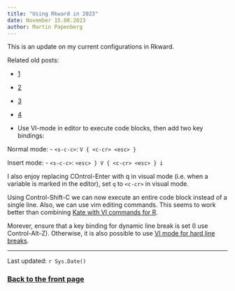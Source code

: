 ```yaml
---
title: "Using Rkward in 2023"
date: November 15.08.2023
author: Martin Papenberg
---
```


This is an update on my current configurations in Rkward.

Related old posts:

- [1](https://m-py.github.io/stuff/35_rsyntax.html)
- [2](https://m-py.github.io/stuff/34_ctags-2.html)
- [3](https://m-py.github.io/stuff/36-kate_ds.html)
- [4](https://m-py.github.io/stuff/07_SettingUpKate.html)

- Use VI-mode in editor to execute code blocks, then add two key bindings:

Normal mode:
- `<s-c-c>`: `V { <c-cr> <esc> }`

Insert mode:
- `<s-c-c>`: `<esc> } V { <c-cr> <esc> } i`

I also enjoy replacing COntrol-Enter with q in visual mode (i.e. when a variable is marked in the editor), set `q` to `<c-cr>` in visual mode.

Using Control-Shift-C we can now execute an entire code block instead of a single line. Also, we can use vim editing commands. This seems to work better than combining [Kate with VI commands for R](https://m-py.github.io/stuff/36-kate_ds.html).

Morever, ensure that a key binding for dynamic line break is set (I use Control-Alt-Z). Otherwise, it is also possible to use [VI mode for hard line breaks](https://m-py.github.io/stuff/36-kate_ds.html).

---

Last updated: `r Sys.Date()`

### <a href="index.html">Back to the front page</a>

&nbsp;
